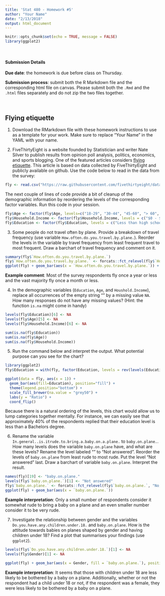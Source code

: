 ```yaml
---
title: 'Stat 480 - Homework #5'
author: "Your Name"
date: "2/13/2018"
output: html_document
---
```


```r
knitr::opts_chunk$set(echo = TRUE, message = FALSE)
library(ggplot2)
```

<br/>

#### Submission Details

**Due date**: the homework is due before class on Thursday. 

**Submission process**: submit both the R Markdown file and the corresponding html file on canvas. Please submit both the `.Rmd` and the `.html` files separately and do not zip the two files together.

<br/>

## Flying etiquette

1. Download the RMarkdown file with these homework instructions to use as a template for your work. Make sure to replace "Your Name" in the YAML with your name.

2. FiveThirtyEight is a website founded by Statistician and writer Nate Silver to publish results from  opinion poll analysis, politics, economics, and sports blogging. One of the featured articles considers [flying etiquette](https://fivethirtyeight.com/features/airplane-etiquette-recline-seat/).  This article is based on data collected by FiveThirtyEight and publicly available on github. Use the code below to read in the data from the survey:

```r
fly <- read.csv("https://raw.githubusercontent.com/fivethirtyeight/data/master/flying-etiquette-survey/flying-etiquette.csv")
```

The next couple of lines of code provide a bit of cleanup of the demographic information by reordering the levels of the  corresponding factor variables. Run this code in your session.

```r
fly$Age <- factor(fly$Age, levels=c("18-29", "30-44", "45-60", "> 60", ""))
fly$Household.Income <- factor(fly$Household.Income, levels = c("$0 - $24,999","$25,000 - $49,999", "$50,000 - $99,999", "$100,000 - $149,999", "150000", ""))
fly$Education <- factor(fly$Education, levels = c("Less than high school degree", "High school degree", "Some college or Associate degree", "Bachelor degree",  "Graduate degree", ""))
```

3. Some people do not travel often by plane. Provide a breakdown of travel frequency (use variable `How.often.do.you.travel.by.plane.`). Reorder the levels in the variable by travel frequency from least frequent travel to most frequent. Draw a barchart of travel frequency and comment on it. 

```r
summary(fly$`How.often.do.you.travel.by.plane.`)
fly$`How.often.do.you.travel.by.plane.` <- forcats::fct_relevel(fly$`How.often.do.you.travel.by.plane.`, "Never", "Once a year or less", "Once a month or less", "A few times per month", "A few times per week", "Every day")
ggplot(fly) + geom_bar(aes(x = `How.often.do.you.travel.by.plane.`)) + coord_flip()
```

**Example comment**: Most of the survey respondents fly once a year or less and the vast majority fly once a month or less.

4. In the demographic variables (`Education`, `Age`, and `Houshold.Income`), replace all occurrences of the empty string "" by a missing value `NA`. How many responses do not have any missing values? (Hint: the function `is.na` might come in handy)

```r
levels(fly$Education)[6] <- NA
levels(fly$Age)[5] <- NA
levels(fly$Household.Income)[6] <- NA

sum(is.na(fly$Education))
sum(is.na(fly$Age))
sum(is.na(fly$Household.Income))
```


5. Run the command below and interpret the output. What potential purpose can you see for the chart? 

```r
library(ggplot2)
fly$Education = with(fly, factor(Education, levels = rev(levels(Education))))

ggplot(data = fly, aes(x = 1)) + 
  geom_bar(aes(fill=Education), position="fill") +
  theme(legend.position="bottom") +
  scale_fill_brewer(na.value = "grey50") + 
  labs(y = "Ratio") +
  coord_flip()
```

Because there is a natural ordering of the levels, this chart would allow us to lump categories together mentally. For instance, we can easily see that approximately 40% of the respondents replied that their education level is less than a Bachelors degree. 


6. Rename the variable `In.general..is.itrude.to.bring.a.baby.on.a.plane.` to `baby.on.plane.`. How many levels does the variable `baby.on.plane` have, and what are these levels? Rename the level labeled "" to "Not answered". Reorder the levels of `baby.on.plane` from least rude to most rude. Put the level "Not answered" last. Draw a barchart of variable `baby.on.plane`.  Interpret the result.

```r
names(fly)[19] <- "baby.on.plane."
levels(fly$`baby.on.plane.`)[1] <- "Not answered"
fly$`baby.on.plane.` <- forcats::fct_relevel(fly$`baby.on.plane.`, "No, not at all rude", "Yes, somewhat rude", "Yes, very rude", "Not answered")
ggplot(fly) + geom_bar(aes(x = `baby.on.plane.`))
```

**Example interpretation**: Only a small number of respondents consider it somewhat rude to bring a baby on a plane and an even smaller number consider it to be very rude. 

7. Investigate the relationship between gender and the variables `Do.you.have.any.children.under.18.` and `baby.on.plane`. How is the attitude towards babies on planes shaped by gender and having children under 18? Find a plot that summarises your findings (use `ggplot2`).

```r
levels(fly$`Do.you.have.any.children.under.18.`)[1] <- NA
levels(fly$Gender)[1] <- NA

ggplot(fly) + geom_bar(aes(x = Gender, fill = `baby.on.plane.`), position = "fill") + facet_grid(~`Do.you.have.any.children.under.18.`) 
```

**Example interpretation**: It seems that those with children under 18 are less likely to be bothered by a baby on a plane. Additionally, whether or not the respondent had a child under 18 or not, if the respondent was a female, they were less likely to be bothered by a baby on a plane.
